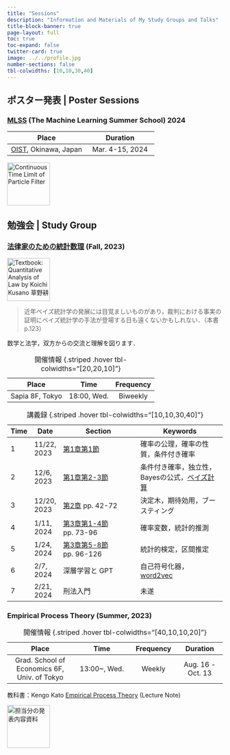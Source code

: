 ```yaml
---
title: "Sessions"
description: "Information and Materials of My Study Groups and Talks"
title-block-banner: true
page-layout: full
toc: true
toc-expand: false
twitter-card: true
image: ../../profile.jpg
number-sections: false
tbl-colwidths: [10,10,30,40]
---
```


## ポスター発表 | Poster Sessions

### [MLSS](https://groups.oist.jp/mlss) (The Machine Learning Summer School) 2024

| Place | Duration |
|:-----:|:----:|
| [OIST](https://groups.oist.jp/conference-venues/oist-conference-center), Okinawa, Japan | Mar. 4-15, 2024 |

[![Continuous Time Limit of Particle Filter](./Posters/resampling.jpeg){width=100}](../posts/2024/Particles/PF.qmd)

## 勉強会 | Study Group

### [法律家のための統計数理](https://162348.github.io/recent.html#category=%E8%8D%89%E9%87%8E%E6%95%B0%E7%90%86%E6%B3%95%E5%8B%99) (Fall, 2023) {#sec-法律家のための統計数理}

[![Textbook: Quantitative Analysis of Law by Koichi Kusano 草野耕一](../posts/2023/数理法務/草野耕一.jpg){width=100}](https://www.yuhikaku.co.jp/books/detail/9784641125889)

> 近年ベイズ統計学の発展には目覚ましいものがあり，裁判における事実の証明にベイズ統計学の手法が登場する日も遠くないかもしれない．（本書 p.123）

数学と法学，双方からの交流と理解を図ります．

| Place | Time | Frequency |
|:-----:|:----:|:---:|
| Sapia 8F, Tokyo | 18:00, Wed. | Biweekly |

: 開催情報  {.striped .hover tbl-colwidths="[20,20,10]"}

| Time | Date | Section | Keywords |
|-|---|---------|----------|
| 1 | 11/22, 2023 | [第1章第1節](../posts/2023/数理法務/%E6%B3%95%E5%BE%8B%E5%AE%B6%E3%81%AE%E3%81%9F%E3%82%81%E3%81%AE%E7%B5%B1%E8%A8%88%E6%95%B0%E7%90%861.qmd) | 確率の公理，確率の性質，条件付き確率 |
| 2 | 12/6, 2023 | [第1章第2-3節](../posts/2023/数理法務/%E6%B3%95%E5%BE%8B%E5%AE%B6%E3%81%AE%E3%81%9F%E3%82%81%E3%81%AE%E7%B5%B1%E8%A8%88%E6%95%B0%E7%90%862.qmd) | 条件付き確率，独立性，Bayesの公式，[ベイズ計算](../posts/2023/Surveys/BayesianComp.qmd) |
| 3 | 12/20, 2023 | [第2章](../posts/2023/数理法務/%E6%B3%95%E5%BE%8B%E5%AE%B6%E3%81%AE%E3%81%9F%E3%82%81%E3%81%AE%E7%B5%B1%E8%A8%88%E6%95%B0%E7%90%863.qmd) pp. 42-72 | 決定木，期待効用，ブースティング | 
| 4 | 1/11, 2024  | [第3章第1-4節](../posts/2023/数理法務/%E6%B3%95%E5%BE%8B%E5%AE%B6%E3%81%AE%E3%81%9F%E3%82%81%E3%81%AE%E7%B5%B1%E8%A8%88%E6%95%B0%E7%90%864.qmd) pp. 73-96 | 確率変数，統計的推測 |
| 5 | 1/24, 2024  | [第3章第5-8節](../posts/2023/数理法務/%E6%B3%95%E5%BE%8B%E5%AE%B6%E3%81%AE%E3%81%9F%E3%82%81%E3%81%AE%E7%B5%B1%E8%A8%88%E6%95%B0%E7%90%865.qmd) pp. 96-126 | 統計的検定，区間推定 |
| 6 | 2/7, 2024  | 深層学習と GPT | 自己符号化器，[word2vec](https://arxiv.org/abs/1301.3781) |
| 7 | 2/21, 2024 | 刑法入門 | 未遂 |

: 講義録 {.striped .hover tbl-colwidths="[10,10,30,40]"}

### Empirical Process Theory (Summer, 2023)

| Place | Time | Frequency | Duration |
|:-----:|:----:|:---:|:---:|
| Grad. School of Economics 6F, Univ. of Tokyo | 13:00~, Wed. | Weekly | Aug. 16 - Oct. 13 |

: 開催情報  {.striped .hover tbl-colwidths="[40,10,10,20]"}

教科書：Kengo Kato [Empirical Process Theory](https://drive.google.com/file/d/0B7C_CufYq6j6QU5rblF2Yl85d3c/view?resourcekey=0-ItZa4Z1yrAGhUa7scVo_aw) (Lecture Note)

[![担当分の発表内容資料](./Posters/empiricalprocess.jpg){width=100}](./Posters/EmpiricalProcess.pdf)
